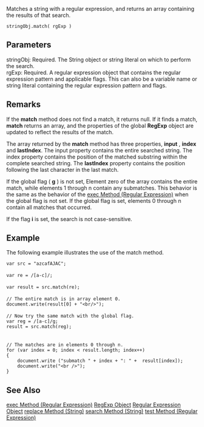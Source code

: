 Matches a string with a regular expression, and returns an array containing the results of that search.

 stringObj.match( rgExp ) 
==Parameters==
; stringObj: Required. The String object or string literal on which to perform the search.
; rgExp: Required. A regular expression object that contains the regular expression pattern and applicable flags. This can also be a variable name or string literal containing the regular expression pattern and flags.

==Remarks==
If the '''match''' method does not find a match, it returns null. If it finds a match, '''match''' returns an array, and the properties of the global '''RegExp''' object are updated to reflect the results of the match.

The array returned by the '''match''' method has three properties, '''input''' , '''index''' and '''lastIndex'''. The input property contains the entire searched string. The index property contains the position of the matched substring within the complete searched string. The '''lastIndex''' property contains the position following the last character in the last match.

If the global flag ( '''g''' ) is not set, Element zero of the array contains the entire match, while elements 1 through n contain any submatches. This behavior is the same as the behavior of the [[javascript/regular expression/exec|exec Method (Regular Expression)]] when the global flag is not set. If the global flag is set, elements 0 through n contain all matches that occurred.

If the flag '''i''' is set, the search is not case-sensitive.


==Example==
The following example illustrates the use of the match method.

 var src = "azcafAJAC";
 
 var re = /[a-c]/;
 
 var result = src.match(re);
 
 // The entire match is in array element 0.
 document.write(result[0] + "&lt;br/&gt;");
 
 // Now try the same match with the global flag.
 var reg = /[a-c]/g;
 result = src.match(reg);
 
 
 // The matches are in elements 0 through n.
 for (var index = 0; index &lt; result.length; index++)
 {
     document.write ("submatch " + index + ": " +  result[index]);
     document.write("&lt;br /&gt;");
 }

==See Also==

              

              

              

              

              

              

              

              

              
[[javascript/regular expression/exec|exec Method (Regular Expression)]]
[[javascript/RegExp|RegExp Object]]
[[javascript/regular expression|Regular Expression Object]]
[[javascript/String/replace|replace Method (String)]]
[[javascript/String/search|search Method (String)]]
[[javascript/regular expression/test|test Method (Regular Expression)]]
